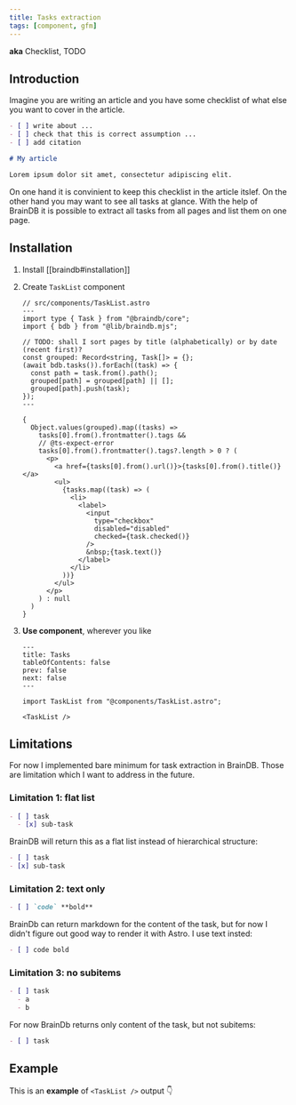 ```yaml
---
title: Tasks extraction
tags: [component, gfm]
---
```


**aka** Checklist, TODO

## Introduction

Imagine you are writing an article and you have some checklist of what else you want to cover in the article.

```md
- [ ] write about ...
- [ ] check that this is correct assumption ...
- [ ] add citation

# My article

Lorem ipsum dolor sit amet, consectetur adipiscing elit.
```

On one hand it is convinient to keep this checklist in the article itslef. On the other hand you may want to see all tasks at glance. With the help of BrainDB it is possible to extract all tasks from all pages and list them on one page.

## Installation


<Steps>

1. Install [[braindb#installation]]

2. Create `TaskList` component

   ```astro
   // src/components/TaskList.astro
   ---
   import type { Task } from "@braindb/core";
   import { bdb } from "@lib/braindb.mjs";

   // TODO: shall I sort pages by title (alphabetically) or by date (recent first)?
   const grouped: Record<string, Task[]> = {};
   (await bdb.tasks()).forEach((task) => {
     const path = task.from().path();
     grouped[path] = grouped[path] || [];
     grouped[path].push(task);
   });
   ---

   {
     Object.values(grouped).map((tasks) =>
       tasks[0].from().frontmatter().tags &&
       // @ts-expect-error
       tasks[0].from().frontmatter().tags?.length > 0 ? (
         <p>
           <a href={tasks[0].from().url()}>{tasks[0].from().title()}</a>
           <ul>
             {tasks.map((task) => (
               <li>
                 <label>
                   <input
                     type="checkbox"
                     disabled="disabled"
                     checked={task.checked()}
                   />
                   &nbsp;{task.text()}
                 </label>
               </li>
             ))}
           </ul>
         </p>
       ) : null
     )
   }
   ```

3. **Use component**, wherever you like

   ```mdx
   ---
   title: Tasks
   tableOfContents: false
   prev: false
   next: false
   ---

   import TaskList from "@components/TaskList.astro";

   <TaskList />
   ```

</Steps>

## Limitations

For now I implemented bare minimum for task extraction in BrainDB. Those are limitation which I want to address in the future.

### Limitation 1: flat list

```md
- [ ] task
  - [x] sub-task
```

BrainDB will return this as a flat list instead of hierarchical structure:

```md
- [ ] task
- [x] sub-task
```

### Limitation 2: text only

```md
- [ ] `code` **bold**
```

BrainDb can return markdown for the content of the task, but for now I didn't figure out good way to render it with Astro. I use text insted:

```md
- [ ] code bold
```

### Limitation 3: no subitems

```md
- [ ] task
  - a
  - b
```

For now BrainDb returns only content of the task, but not subitems:

```md
- [ ] task
```

## Example

This is an **example** of `<TaskList />` output 👇


<TaskList />
